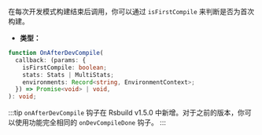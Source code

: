 在每次开发模式构建结束后调用，你可以通过 `isFirstCompile` 来判断是否为首次构建。

- **类型：**

```ts
function OnAfterDevCompile(
  callback: (params: {
    isFirstCompile: boolean;
    stats: Stats | MultiStats;
    environments: Record<string, EnvironmentContext>;
  }) => Promise<void> | void,
): void;
```

:::tip
`onAfterDevCompile` 钩子在 Rsbuild v1.5.0 中新增。对于之前的版本，你可以使用功能完全相同的 `onDevCompileDone` 钩子。
:::
